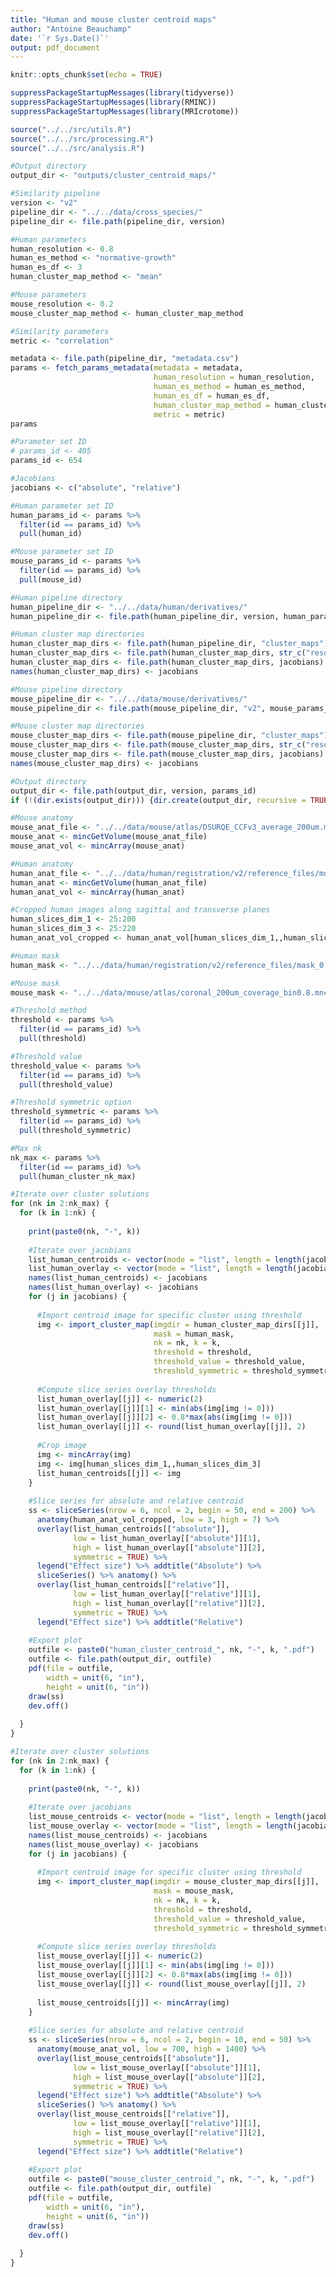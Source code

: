 ```yaml
---
title: "Human and mouse cluster centroid maps"
author: "Antoine Beauchamp"
date: '`r Sys.Date()`'
output: pdf_document
---
```


```r
knitr::opts_chunk$set(echo = TRUE)
```

```r
suppressPackageStartupMessages(library(tidyverse))
suppressPackageStartupMessages(library(RMINC))
suppressPackageStartupMessages(library(MRIcrotome))
```

```r
source("../../src/utils.R")
source("../../src/processing.R")
source("../../src/analysis.R")
```

```r
#Output directory
output_dir <- "outputs/cluster_centroid_maps/"

#Similarity pipeline
version <- "v2"
pipeline_dir <- "../../data/cross_species/"
pipeline_dir <- file.path(pipeline_dir, version)

#Human parameters
human_resolution <- 0.8
human_es_method <- "normative-growth"
human_es_df <- 3
human_cluster_map_method <- "mean"

#Mouse parameters
mouse_resolution <- 0.2
mouse_cluster_map_method <- human_cluster_map_method

#Similarity parameters
metric <- "correlation"

metadata <- file.path(pipeline_dir, "metadata.csv")
params <- fetch_params_metadata(metadata = metadata,
                                human_resolution = human_resolution,
                                human_es_method = human_es_method,
                                human_es_df = human_es_df,
                                human_cluster_map_method = human_cluster_map_method,
                                metric = metric)
params
```

```r
#Parameter set ID
# params_id <- 405
params_id <- 654

#Jacobians
jacobians <- c("absolute", "relative")

#Human parameter set ID
human_params_id <- params %>% 
  filter(id == params_id) %>% 
  pull(human_id)

#Mouse parameter set ID
mouse_params_id <- params %>% 
  filter(id == params_id) %>% 
  pull(mouse_id)

#Human pipeline directory
human_pipeline_dir <- "../../data/human/derivatives/"
human_pipeline_dir <- file.path(human_pipeline_dir, version, human_params_id)

#Human cluster map directories
human_cluster_map_dirs <- file.path(human_pipeline_dir, "cluster_maps")
human_cluster_map_dirs <- file.path(human_cluster_map_dirs, str_c("resolution_", human_resolution))
human_cluster_map_dirs <- file.path(human_cluster_map_dirs, jacobians)
names(human_cluster_map_dirs) <- jacobians

#Mouse pipeline directory
mouse_pipeline_dir <- "../../data/mouse/derivatives/"
mouse_pipeline_dir <- file.path(mouse_pipeline_dir, "v2", mouse_params_id)

#Mouse cluster map directories
mouse_cluster_map_dirs <- file.path(mouse_pipeline_dir, "cluster_maps")
mouse_cluster_map_dirs <- file.path(mouse_cluster_map_dirs, str_c("resolution_", mouse_resolution))
mouse_cluster_map_dirs <- file.path(mouse_cluster_map_dirs, jacobians)
names(mouse_cluster_map_dirs) <- jacobians 

#Output directory
output_dir <- file.path(output_dir, version, params_id)
if (!(dir.exists(output_dir))) {dir.create(output_dir, recursive = TRUE)}
```

```r
#Mouse anatomy
mouse_anat_file <- "../../data/mouse/atlas/DSURQE_CCFv3_average_200um.mnc"
mouse_anat <- mincGetVolume(mouse_anat_file)
mouse_anat_vol <- mincArray(mouse_anat)

#Human anatomy
human_anat_file <- "../../data/human/registration/v2/reference_files/model_0.8mm.mnc"
human_anat <- mincGetVolume(human_anat_file)
human_anat_vol <- mincArray(human_anat)

#Cropped human images along sagittal and transverse planes
human_slices_dim_1 <- 25:200
human_slices_dim_3 <- 25:220
human_anat_vol_cropped <- human_anat_vol[human_slices_dim_1,,human_slices_dim_3]

#Human mask
human_mask <- "../../data/human/registration/v2/reference_files/mask_0.8mm.mnc"

#Mouse mask
mouse_mask <- "../../data/mouse/atlas/coronal_200um_coverage_bin0.8.mnc"

#Threshold method
threshold <- params %>% 
  filter(id == params_id) %>% 
  pull(threshold)

#Threshold value
threshold_value <- params %>% 
  filter(id == params_id) %>% 
  pull(threshold_value)

#Threshold symmetric option
threshold_symmetric <- params %>% 
  filter(id == params_id) %>% 
  pull(threshold_symmetric)

#Max nk
nk_max <- params %>% 
  filter(id == params_id) %>% 
  pull(human_cluster_nk_max)
```

```r
#Iterate over cluster solutions
for (nk in 2:nk_max) {
  for (k in 1:nk) {
    
    print(paste0(nk, "-", k))
    
    #Iterate over jacobians
    list_human_centroids <- vector(mode = "list", length = length(jacobians))
    list_human_overlay <- vector(mode = "list", length = length(jacobians))
    names(list_human_centroids) <- jacobians
    names(list_human_overlay) <- jacobians
    for (j in jacobians) {
      
      #Import centroid image for specific cluster using threshold
      img <- import_cluster_map(imgdir = human_cluster_map_dirs[[j]],
                                mask = human_mask,
                                nk = nk, k = k,
                                threshold = threshold,
                                threshold_value = threshold_value,
                                threshold_symmetric = threshold_symmetric)
      
      #Compute slice series overlay thresholds
      list_human_overlay[[j]] <- numeric(2)
      list_human_overlay[[j]][1] <- min(abs(img[img != 0]))
      list_human_overlay[[j]][2] <- 0.8*max(abs(img[img != 0]))
      list_human_overlay[[j]] <- round(list_human_overlay[[j]], 2)
      
      #Crop image
      img <- mincArray(img)
      img <- img[human_slices_dim_1,,human_slices_dim_3]
      list_human_centroids[[j]] <- img
    }
    
    #Slice series for absolute and relative centroid
    ss <- sliceSeries(nrow = 6, ncol = 2, begin = 50, end = 200) %>% 
      anatomy(human_anat_vol_cropped, low = 3, high = 7) %>% 
      overlay(list_human_centroids[["absolute"]], 
              low = list_human_overlay[["absolute"]][1],
              high = list_human_overlay[["absolute"]][2],
              symmetric = TRUE) %>% 
      legend("Effect size") %>% addtitle("Absolute") %>% 
      sliceSeries() %>% anatomy() %>% 
      overlay(list_human_centroids[["relative"]], 
              low = list_human_overlay[["relative"]][1],
              high = list_human_overlay[["relative"]][2],
              symmetric = TRUE) %>% 
      legend("Effect size") %>% addtitle("Relative")
    
    #Export plot
    outfile <- paste0("human_cluster_centroid_", nk, "-", k, ".pdf")
    outfile <- file.path(output_dir, outfile)
    pdf(file = outfile,
        width = unit(6, "in"),
        height = unit(6, "in"))
    draw(ss)
    dev.off()
    
  }
}
```

```r
#Iterate over cluster solutions
for (nk in 2:nk_max) {
  for (k in 1:nk) {
    
    print(paste0(nk, "-", k))
    
    #Iterate over jacobians
    list_mouse_centroids <- vector(mode = "list", length = length(jacobians))
    list_mouse_overlay <- vector(mode = "list", length = length(jacobians))
    names(list_mouse_centroids) <- jacobians
    names(list_mouse_overlay) <- jacobians
    for (j in jacobians) {
      
      #Import centroid image for specific cluster using threshold
      img <- import_cluster_map(imgdir = mouse_cluster_map_dirs[[j]],
                                mask = mouse_mask,
                                nk = nk, k = k,
                                threshold = threshold,
                                threshold_value = threshold_value,
                                threshold_symmetric = threshold_symmetric)
      
      #Compute slice series overlay thresholds
      list_mouse_overlay[[j]] <- numeric(2)
      list_mouse_overlay[[j]][1] <- min(abs(img[img != 0]))
      list_mouse_overlay[[j]][2] <- 0.8*max(abs(img[img != 0]))
      list_mouse_overlay[[j]] <- round(list_mouse_overlay[[j]], 2)
      
      list_mouse_centroids[[j]] <- mincArray(img)
    }
    
    #Slice series for absolute and relative centroid
    ss <- sliceSeries(nrow = 6, ncol = 2, begin = 10, end = 50) %>% 
      anatomy(mouse_anat_vol, low = 700, high = 1400) %>% 
      overlay(list_mouse_centroids[["absolute"]], 
              low = list_mouse_overlay[["absolute"]][1],
              high = list_mouse_overlay[["absolute"]][2],
              symmetric = TRUE) %>% 
      legend("Effect size") %>% addtitle("Absolute") %>% 
      sliceSeries() %>% anatomy() %>% 
      overlay(list_mouse_centroids[["relative"]], 
              low = list_mouse_overlay[["relative"]][1],
              high = list_mouse_overlay[["relative"]][2],
              symmetric = TRUE) %>% 
      legend("Effect size") %>% addtitle("Relative")
    
    #Export plot
    outfile <- paste0("mouse_cluster_centroid_", nk, "-", k, ".pdf")
    outfile <- file.path(output_dir, outfile)
    pdf(file = outfile,
        width = unit(6, "in"),
        height = unit(6, "in"))
    draw(ss)
    dev.off()
    
  }
}
```